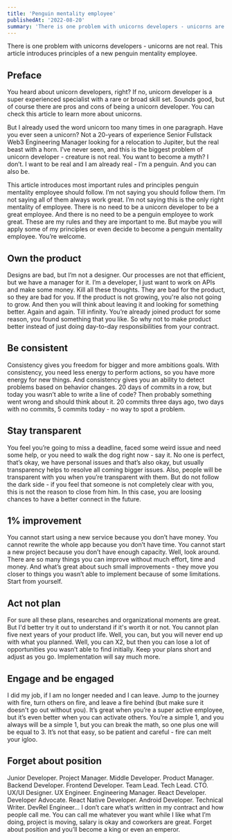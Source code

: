 ```yaml
---
title: 'Penguin mentality employee'
publishedAt: '2022-08-20'
summary: 'There is one problem with unicorns developers - unicorns are not real. This article introduces principles of a new penguin mentality employee.'
---
```


<Callout emoji="💡">
  There is one problem with unicorns developers - unicorns are not real. This article introduces principles of a new penguin mentality employee.
</Callout>

## Preface
You heard about unicorn developers, right? If no, unicorn developer is a super experienced specialist with a rare or broad skill set. Sounds good, but of course there are pros and cons of being a unicorn developer. You can check this article to learn more about unicorns.

But I already used the word unicorn too many times in one paragraph. Have you ever seen a unicorn? Not a 20-years of experience Senior Fullstack Web3 Engineering Manager looking for a relocation to Jupiter, but the real beast with a horn. I’ve never seen, and this is the biggest problem of unicorn developer - creature is not real. You want to become a myth? I don’t. I want to be real and I am already real - I’m a penguin. And you can also be.

This article introduces most important rules and principles penguin mentality employee should follow. I’m not saying you should follow them. I’m not saying all of them always work great. I’m not saying this is the only right mentality of employee. There is no need to be a unicorn developer to be a great employee. And there is no need to be a penguin employee to work great. These are my rules and they are important to me. But maybe you will apply some of my principles or even decide to become a penguin mentality employee. You’re welcome.

## Own the product
Designs are bad, but I’m not a designer. Our processes are not that efficient, but we have a manager for it. I’m a developer, I just want to work on APIs and make some money. Kill all these thoughts. They are bad for the product, so they are bad for you. If the product is not growing, you're also not going to grow. And then you will think about leaving it and looking for something better. Again and again. Till infinity. You’re already joined product for some reason, you found something that you like. So why not to make product better instead of just doing day-to-day responsibilities from your contract.

## Be consistent
Consistency gives you freedom for bigger and more ambitions goals. With consistency, you need less energy to perform actions, so you have more energy for new things. And consistency gives you an ability to detect problems based on behavior changes. 20 days of commits in a row, but today you wasn’t able to write a line of code? Then probably something went wrong and should think about it. 20 commits three days ago, two days with no commits, 5 commits today - no way to spot a problem.

## Stay transparent
You feel you’re going to miss a deadline, faced some weird issue and need some help, or you need to walk the dog right now - say it. No one is perfect, that’s okay, we have personal issues and that’s also okay, but usually transparency helps to resolve all coming bigger issues. Also, people will be transparent with you when you’re transparent with them. But do not follow the dark side - if you feel that someone is not completely clear with you, this is not the reason to close from him. In this case, you are loosing chances to have a better connect in the future.

## 1% improvement
You cannot start using a new service because you don’t have money. You cannot rewrite the whole app because you don’t have time. You cannot start a new project because you don’t have enough capacity. Well, look around. There are so many things you can improve without much effort, time and money. And what’s great about such small improvements - they move you closer to things you wasn’t able to implement because of some limitations. Start from yourself.

## Act not plan
For sure all these plans, researches and organizational moments are great. But I'd better try it out to understand if it's worth it or not. You cannot plan five next years of your product life. Well, you can, but you will never end up with what you planned. Well, you can X2, but then you can lose a lot of opportunities you wasn’t able to find initially. Keep your plans short and adjust as you go. Implementation will say much more.

## Engage and be engaged
I did my job, if I am no longer needed and I can leave. Jump to the journey with fire, turn others on fire, and leave a fire behind (but make sure it doesn't go out without you). It’s great when you’re a super active employee, but it’s even better when you can activate others. You’re a simple 1, and you always will be a simple 1, but you can break the math, so one plus one will be equal to 3. It’s not that easy, so be patient and careful - fire can melt your igloo.

## Forget about position
Junior Developer. Project Manager. Middle Developer. Product Manager. Backend Developer. Frontend Developer. Team Lead. Tech Lead. CTO. UX/UI Designer. UX Engineer. Engineering Manager. React Developer. Developer Advocate. React Native Developer. Android Developer. Technical Writer. DevRel Engineer… I don’t care what’s written in my contract and how people call me. You can call me whatever you want while I like what I’m doing, project is moving, salary is okay and coworkers are great. Forget about position and you’ll become a king or even an emperor.